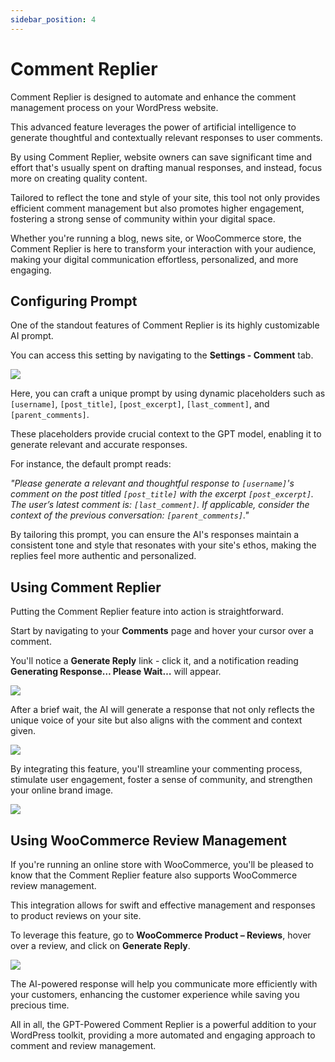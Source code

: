```yaml
---
sidebar_position: 4
---
```



# Comment Replier

Comment Replier is designed to automate and enhance the comment management process on your WordPress website.

This advanced feature leverages the power of artificial intelligence to generate thoughtful and contextually relevant responses to user comments.

By using Comment Replier, website owners can save significant time and effort that's usually spent on drafting manual responses, and instead, focus more on creating quality content.

Tailored to reflect the tone and style of your site, this tool not only provides efficient comment management but also promotes higher engagement, fostering a strong sense of community within your digital space.

Whether you're running a blog, news site, or WooCommerce store, the Comment Replier is here to transform your interaction with your audience, making your digital communication effortless, personalized, and more engaging.

## Configuring Prompt

One of the standout features of Comment Replier is its highly customizable AI prompt.

You can access this setting by navigating to the **Settings - Comment** tab.

<img src={Comment} />

Here, you can craft a unique prompt by using dynamic placeholders such as ```[username]```, ```[post_title]```, ```[post_excerpt]```, ```[last_comment]```, and ```[parent_comments]```.

These placeholders provide crucial context to the GPT model, enabling it to generate relevant and accurate responses.

For instance, the default prompt reads:

*"Please generate a relevant and thoughtful response to ```[username]```'s comment on the post titled ```[post_title]``` with the excerpt ```[post_excerpt]```. The user’s latest comment is: ```[last_comment]```. If applicable, consider the context of the previous conversation: ```[parent_comments]```."*

By tailoring this prompt, you can ensure the AI's responses maintain a consistent tone and style that resonates with your site's ethos, making the replies feel more authentic and personalized.

## Using Comment Replier

Putting the Comment Replier feature into action is straightforward.

Start by navigating to your **Comments** page and hover your cursor over a comment.

You'll notice a **Generate Reply** link - click it, and a notification reading **Generating Response… Please Wait…** will appear.

<img src={CommentUsage} />

After a brief wait, the AI will generate a response that not only reflects the unique voice of your site but also aligns with the comment and context given.

<img src={CommentUsage2} />

By integrating this feature, you'll streamline your commenting process, stimulate user engagement, foster a sense of community, and strengthen your online brand image.

<img src={Sample} />

## Using WooCommerce Review Management

If you're running an online store with WooCommerce, you'll be pleased to know that the Comment Replier feature also supports WooCommerce review management.

This integration allows for swift and effective management and responses to product reviews on your site.

To leverage this feature, go to **WooCommerce Product – Reviews**, hover over a review, and click on **Generate Reply**.

<img src={Review} />

The AI-powered response will help you communicate more efficiently with your customers, enhancing the customer experience while saving you precious time.

All in all, the GPT-Powered Comment Replier is a powerful addition to your WordPress toolkit, providing a more automated and engaging approach to comment and review management.